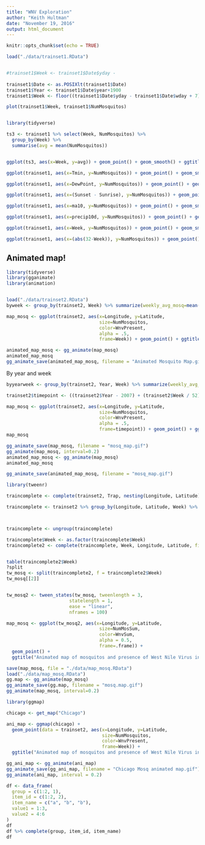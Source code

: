 ```yaml
---
title: "WNV Exploration"
author: "Keith Hultman"
date: "November 19, 2016"
output: html_document
---
```


```r
knitr::opts_chunk$set(echo = TRUE)
```

```r
load("./data/trainset1.RData")


#trainset1$Week <- trainset1$Date$yday -
  
trainset1$Date <- as.POSIXlt(trainset1$Date)
trainset1$Year <- trainset1$Date$year+1900
trainset1$Week <- floor((trainset1$Date$yday - trainset1$Date$wday + 7) /7)

plot(trainset1$Week, trainset1$NumMosquitos)


library(tidyverse)

ts3 <- trainset1 %>% select(Week, NumMosquitos) %>%
  group_by(Week) %>%
  summarise(avg = mean(NumMosquitos)) 


ggplot(ts3, aes(x=Week, y=avg)) + geom_point() + geom_smooth() + ggtitle("Number of Mosquitos per week") + ylab("Average number of mosquitos per trap")

ggplot(trainset1, aes(x=Tmin, y=NumMosquitos)) + geom_point() + geom_smooth(method = lm)

ggplot(trainset1, aes(x=DewPoint, y=NumMosquitos)) + geom_point() + geom_smooth(method = lm)

ggplot(trainset1, aes(x=(Sunset - Sunrise), y=NumMosquitos)) + geom_point() + geom_smooth(method = lm)

ggplot(trainset1, aes(x=ma10, y=NumMosquitos)) + geom_point() + geom_smooth(method = lm)

ggplot(trainset1, aes(x=precip10d, y=NumMosquitos)) + geom_point() + geom_smooth(method = lm)

ggplot(trainset1, aes(x=Week, y=NumMosquitos)) + geom_point() + geom_smooth()

ggplot(trainset1, aes(x=(abs(32-Week)), y=NumMosquitos)) + geom_point() + geom_smooth(method = lm)

```


## Animated map!

```r
library(tidyverse)
library(gganimate)
library(animation)


load("./data/trainset2.RData")
byweek <- group_by(trainset2, Week) %>% summarize(weekly_avg_mosq=mean(NumMosquitos))

map_mosq <- ggplot(trainset2, aes(x=Longitude, y=Latitude, 
                                  size=NumMosquitos, 
                                  color=WnvPresent,
                                  alpha = .5,
                                  frame=Week)) + geom_point() + ggtitle("Animated map of mosquitos and presence of West Nile Virus in Chicago")

animated_map_mosq <- gg_animate(map_mosq)
animated_map_mosq
gg_animate_save(animated_map_mosq, filename = "Animated Mosquito Map.gif")
```

By year and week

```r
byyearweek <- group_by(trainset2, Year, Week) %>% summarize(weekly_avg_mosq=mean(NumMosquitos))

trainset2$timepoint <- ((trainset2$Year - 2007) + (trainset2$Week / 52)) * 52

map_mosq <- ggplot(trainset2, aes(x=Longitude, y=Latitude, 
                                  size=NumMosquitos, 
                                  color=WnvPresent,
                                  alpha = .5,
                                  frame=timepoint)) + geom_point() + ggtitle("Animated map of mosquitos and \npresence of West Nile Virus in Chicago \n")
map_mosq

gg_animate_save(map_mosq, filename = "mosq_map.gif")
gg_animate(map_mosq, interval=0.2)
animated_map_mosq <- gg_animate(map_mosq)
animated_map_mosq

gg_animate_save(animated_map_mosq, filename = "mosq_map.gif")
```


```r
library(tweenr)

traincomplete <- complete(trainset2, Trap, nesting(Longitude, Latitude), Week)

traincomplete <- trainset2 %>% group_by(Longitude, Latitude, Week) %>% summarise(NumMosSum = sum(NumMosquitos), WnvSum = any(WnvPresent))



traincomplete <- ungroup(traincomplete)

traincomplete$Week <- as.factor(traincomplete$Week)
traincomplete2 <- complete(traincomplete, Week, Longitude, Latitude, fill = list(NumMosSum = 0, WnvSum = FALSE))


table(traincomplete2$Week)
?split
tw_mosq <- split(traincomplete2, f = traincomplete2$Week)
tw_mosq[[2]]


tw_mosq2 <- tween_states(tw_mosq, tweenlength = 3, 
                       statelength = 1, 
                       ease = "linear",
                       nframes = 100)

map_mosq <- ggplot(tw_mosq2, aes(x=Longitude, y=Latitude, 
                                  size=NumMosSum, 
                                  color=WnvSum,
                                  alpha = 0.5,
                                  frame=.frame)) + 
  geom_point() + 
  ggtitle("Animated map of mosquitos and presence of West Nile Virus in Chicago")

save(map_mosq, file = "./data/map_mosq.RData")
load("./data/map_mosq.RData")
gg.map <- gg_animate(map_mosq)
gg_animate_save(gg.map, filename = "mosq.map.gif")
gg_animate(map_mosq, interval=0.2)
```

```r
library(ggmap)

chicago <- get_map("Chicago")

ani_map <- ggmap(chicago) + 
  geom_point(data = trainset2, aes(x=Longitude, y=Latitude, 
                                   size=NumMosquitos, 
                                   color=WnvPresent,
                                   frame=Week)) + 
  ggtitle("Animated map of mosquitos and presence of West Nile Virus in Chicago")

gg_ani_map <- gg_animate(ani_map)
gg_animate_save(gg_ani_map, filename = "Chicago Mosq animated map.gif")
gg_animate(ani_map, interval = 0.2)
```





```r
df <- data_frame(
  group = c(1:2, 1),
  item_id = c(1:2, 2),
  item_name = c("a", "b", "b"),
  value1 = 1:3,
  value2 = 4:6
)
df
df %>% complete(group, item_id, item_name)
df
```









